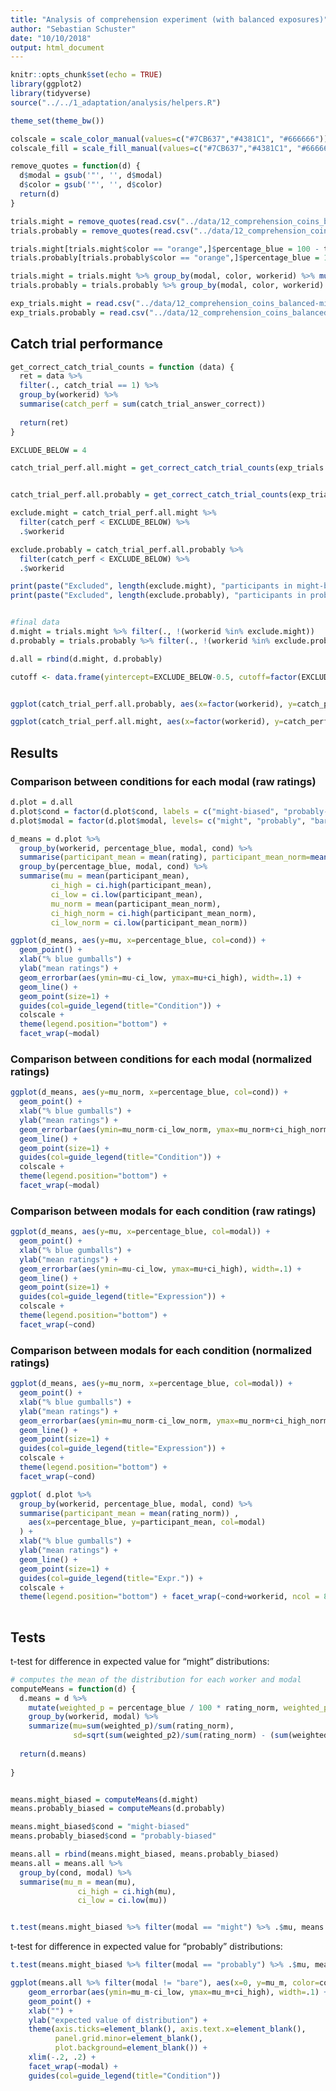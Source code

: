```yaml
---
title: "Analysis of comprehension experiment (with balanced exposures)"
author: "Sebastian Schuster"
date: "10/10/2018"
output: html_document
---
```


```r
knitr::opts_chunk$set(echo = TRUE)
library(ggplot2)
library(tidyverse)
source("../../1_adaptation/analysis/helpers.R")

theme_set(theme_bw())

colscale = scale_color_manual(values=c("#7CB637","#4381C1", "#666666")) 
colscale_fill = scale_fill_manual(values=c("#7CB637","#4381C1", "#666666"))

```

```r
remove_quotes = function(d) {
  d$modal = gsub('"', '', d$modal)
  d$color = gsub('"', '', d$color)
  return(d)
}
```

```r

trials.might = remove_quotes(read.csv("../data/12_comprehension_coins_balanced-might-trials.csv"))
trials.probably = remove_quotes(read.csv("../data/12_comprehension_coins_balanced-probably-trials.csv"))

trials.might[trials.might$color == "orange",]$percentage_blue = 100 - trials.might[trials.might$color == "orange",]$percentage_blue
trials.probably[trials.probably$color == "orange",]$percentage_blue = 100 - trials.probably[trials.probably$color == "orange",]$percentage_blue

trials.might = trials.might %>% group_by(modal, color, workerid) %>% mutate(rating_norm = rating / sum(rating), cond = "might") %>% ungroup()
trials.probably = trials.probably %>% group_by(modal, color, workerid) %>% mutate(rating_norm = rating / sum(rating),  cond = "probably") %>% ungroup()

exp_trials.might = read.csv("../data/12_comprehension_coins_balanced-might-exp_trials.csv")
exp_trials.probably = read.csv("../data/12_comprehension_coins_balanced-probably-exp_trials.csv")

```

## Catch trial performance

```r

get_correct_catch_trial_counts = function (data) {
  ret = data %>% 
  filter(., catch_trial == 1) %>%
  group_by(workerid) %>%
  summarise(catch_perf = sum(catch_trial_answer_correct))
  
  return(ret)
}

EXCLUDE_BELOW = 4

catch_trial_perf.all.might = get_correct_catch_trial_counts(exp_trials.might)


catch_trial_perf.all.probably = get_correct_catch_trial_counts(exp_trials.probably)

exclude.might = catch_trial_perf.all.might %>%
  filter(catch_perf < EXCLUDE_BELOW) %>%
  .$workerid

exclude.probably = catch_trial_perf.all.probably %>%
  filter(catch_perf < EXCLUDE_BELOW) %>%
  .$workerid

print(paste("Excluded", length(exclude.might), "participants in might-biased condition."))
print(paste("Excluded", length(exclude.probably), "participants in probably-biased condition."))


#final data
d.might = trials.might %>% filter(., !(workerid %in% exclude.might))
d.probably = trials.probably %>% filter(., !(workerid %in% exclude.probably))

d.all = rbind(d.might, d.probably)


```

```r

cutoff <- data.frame(yintercept=EXCLUDE_BELOW-0.5, cutoff=factor(EXCLUDE_BELOW-0.5))


ggplot(catch_trial_perf.all.probably, aes(x=factor(workerid), y=catch_perf)) + geom_bar(stat = "identity") + ggtitle("Catch trial performace in probably-biased cond.") + xlab ("participant") + ylab("correct responses") + geom_hline(aes(yintercept=yintercept, linetype=cutoff, color="red"), data=cutoff) + theme(legend.position="none")

```

```r

ggplot(catch_trial_perf.all.might, aes(x=factor(workerid), y=catch_perf)) + geom_bar(stat = "identity") + ggtitle("Catch trial performace in might-biased cond.") + xlab ("participant") + ylab("correct responses") + geom_hline(aes(yintercept=yintercept, linetype=cutoff, color="red"), data=cutoff) + theme(legend.position="none")
```

## Results

### Comparison between conditions for each modal (raw ratings)

```r

d.plot = d.all
d.plot$cond = factor(d.plot$cond, labels = c("might-biased", "probably-biased"), levels=c("might", "probably"))
d.plot$modal = factor(d.plot$modal, levels= c("might", "probably", "bare"), ordered = T)

d_means = d.plot %>%
  group_by(workerid, percentage_blue, modal, cond) %>% 
  summarise(participant_mean = mean(rating), participant_mean_norm=mean(rating_norm)) %>%
  group_by(percentage_blue, modal, cond) %>%
  summarise(mu = mean(participant_mean),
         ci_high = ci.high(participant_mean), 
         ci_low = ci.low(participant_mean),
         mu_norm = mean(participant_mean_norm),
         ci_high_norm = ci.high(participant_mean_norm),
         ci_low_norm = ci.low(participant_mean_norm))

ggplot(d_means, aes(y=mu, x=percentage_blue, col=cond)) + 
  geom_point() + 
  xlab("% blue gumballs") +
  ylab("mean ratings") +
  geom_errorbar(aes(ymin=mu-ci_low, ymax=mu+ci_high), width=.1) +
  geom_line() +
  geom_point(size=1) +
  guides(col=guide_legend(title="Condition")) +
  colscale +
  theme(legend.position="bottom") +
  facet_wrap(~modal)

```

### Comparison between conditions for each modal (normalized ratings)

```r
ggplot(d_means, aes(y=mu_norm, x=percentage_blue, col=cond)) + 
  geom_point() + 
  xlab("% blue gumballs") +
  ylab("mean ratings") +
  geom_errorbar(aes(ymin=mu_norm-ci_low_norm, ymax=mu_norm+ci_high_norm), width=.1) +
  geom_line() +
  geom_point(size=1) +
  guides(col=guide_legend(title="Condition")) +
  colscale +
  theme(legend.position="bottom") +
  facet_wrap(~modal)

```

### Comparison between modals for each condition (raw ratings)

```r

ggplot(d_means, aes(y=mu, x=percentage_blue, col=modal)) + 
  geom_point() + 
  xlab("% blue gumballs") +
  ylab("mean ratings") +
  geom_errorbar(aes(ymin=mu-ci_low, ymax=mu+ci_high), width=.1) +
  geom_line() +
  geom_point(size=1) +
  guides(col=guide_legend(title="Expression")) +
  colscale +
  theme(legend.position="bottom") +
  facet_wrap(~cond)

```


### Comparison between modals for each condition (normalized ratings)


```r


ggplot(d_means, aes(y=mu_norm, x=percentage_blue, col=modal)) + 
  geom_point() + 
  xlab("% blue gumballs") +
  ylab("mean ratings") +
  geom_errorbar(aes(ymin=mu_norm-ci_low_norm, ymax=mu_norm+ci_high_norm), width=.1) +
  geom_line() +
  geom_point(size=1) +
  guides(col=guide_legend(title="Expression")) +
  colscale +
  theme(legend.position="bottom") +
  facet_wrap(~cond)


```

```r
ggplot( d.plot %>%
  group_by(workerid, percentage_blue, modal, cond) %>% 
  summarise(participant_mean = mean(rating_norm)) , 
    aes(x=percentage_blue, y=participant_mean, col=modal)
  ) + 
  xlab("% blue gumballs") +
  ylab("mean ratings") +
  geom_line() +
  geom_point(size=1) +
  guides(col=guide_legend(title="Expr.")) +
  colscale +
  theme(legend.position="bottom") + facet_wrap(~cond+workerid, ncol = 8)
 


```

## Tests

t-test for difference in expected value for "might" distributions:


```r

# computes the mean of the distribution for each worker and modal
computeMeans = function(d) {
  d.means = d %>% 
    mutate(weighted_p = percentage_blue / 100 * rating_norm, weighted_p2 =  (percentage_blue / 100)^2 * rating_norm) %>% 
    group_by(workerid, modal) %>% 
    summarize(mu=sum(weighted_p)/sum(rating_norm), 
              sd=sqrt(sum(weighted_p2)/sum(rating_norm) - (sum(weighted_p)/sum(rating_norm))^2))
    
  return(d.means)
  
}


means.might_biased = computeMeans(d.might)
means.probably_biased = computeMeans(d.probably)

means.might_biased$cond = "might-biased"
means.probably_biased$cond = "probably-biased"

means.all = rbind(means.might_biased, means.probably_biased)
means.all = means.all %>% 
  group_by(cond, modal) %>% 
  summarise(mu_m = mean(mu), 
               ci_high = ci.high(mu), 
               ci_low = ci.low(mu))


t.test(means.might_biased %>% filter(modal == "might") %>% .$mu, means.probably_biased %>% filter(modal == "might") %>% .$mu, var.equal = TRUE)

```

t-test for difference in expected value for "probably" distributions:

```r
t.test(means.might_biased %>% filter(modal == "probably") %>% .$mu, means.probably_biased %>% filter(modal == "probably") %>% .$mu, var.equal = TRUE)

ggplot(means.all %>% filter(modal != "bare"), aes(x=0, y=mu_m, color=cond)) +
    geom_errorbar(aes(ymin=mu_m-ci_low, ymax=mu_m+ci_high), width=.1) +
    geom_point() +
    xlab("") +
    ylab("expected value of distribution") +
    theme(axis.ticks=element_blank(), axis.text.x=element_blank(),
          panel.grid.minor=element_blank(), 
          plot.background=element_blank()) +
    xlim(-.2, .2) +
    facet_wrap(~modal) +
    guides(col=guide_legend(title="Condition"))


```

  
